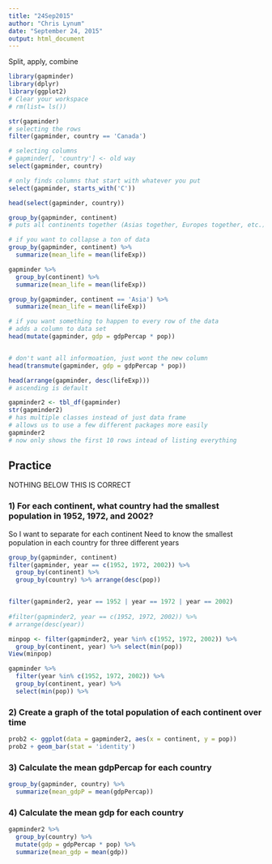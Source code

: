 ```yaml
---
title: "24Sep2015"
author: "Chris Lynum"
date: "September 24, 2015"
output: html_document
---
```


Split, apply, combine

```r
library(gapminder)
library(dplyr)
library(ggplot2)
# Clear your workspace
# rm(list= ls())
```



```r
str(gapminder)
# selecting the rows
filter(gapminder, country == 'Canada')

# selecting columns
# gapminder[, 'country'] <- old way
select(gapminder, country)

# only finds columns that start with whatever you put
select(gapminder, starts_with('C'))

head(select(gapminder, country))
```


```r
group_by(gapminder, continent)
# puts all continents together (Asias together, Europes together, etc.)

# if you want to collapse a ton of data
group_by(gapminder, continent) %>%
  summarize(mean_life = mean(lifeExp))

gapminder %>%
  group_by(continent) %>%
  summarize(mean_life = mean(lifeExp))

group_by(gapminder, continent == 'Asia') %>%
  summarize(mean_life = mean(lifeExp))

# if you want something to happen to every row of the data
# adds a column to data set
head(mutate(gapminder, gdp = gdpPercap * pop)) 


# don't want all informoation, just wont the new column
head(transmute(gapminder, gdp = gdpPercap * pop))
```


```r
head(arrange(gapminder, desc(lifeExp)))
# ascending is default
```

```r
gapminder2 <- tbl_df(gapminder)
str(gapminder2)
# has multiple classes instead of just data frame
# allows us to use a few different packages more easily
gapminder2
# now only shows the first 10 rows intead of listing everything
```


## Practice ##########
#############################################################
####### NOTHING BELOW THIS IS CORRECT ########################
#############################################################

### 1) For each continent, what country had the smallest population in 1952, 1972, and 2002?

So I want to separate for each continent
Need to know the smallest population in each country
for three different years

```r
group_by(gapminder, continent)
filter(gapminder, year == c(1952, 1972, 2002)) %>% 
  group_by(continent) %>%
  group_by(country) %>% arrange(desc(pop))


filter(gapminder2, year == 1952 | year == 1972 | year == 2002)
  
#filter(gapminder2, year == c(1952, 1972, 2002)) %>%
# arrange(desc(year))

minpop <- filter(gapminder2, year %in% c(1952, 1972, 2002)) %>%
  group_by(continent, year) %>% select(min(pop)) 
View(minpop)

gapminder %>%
  filter(year %in% c(1952, 1972, 2002)) %>%
  group_by(continent, year) %>%
  select(min(pop)) %>%

```

### 2) Create a graph of the total population of each continent over time
```r
prob2 <- ggplot(data = gapminder2, aes(x = continent, y = pop))
prob2 + geom_bar(stat = 'identity')
```


### 3) Calculate the mean gdpPercap for each country

```r
group_by(gapminder, country) %>% 
  summarize(mean_gdpP = mean(gdpPercap))

```

### 4) Calculate the mean gdp for each country

```r
gapminder2 %>%
  group_by(country) %>%
  mutate(gdp = gdpPercap * pop) %>%
  summarize(mean_gdp = mean(gdp))


```

